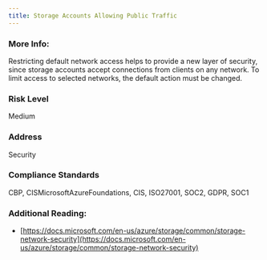```yaml
---
title: Storage Accounts Allowing Public Traffic
---
```


### More Info:

Restricting default network access helps to provide a new layer of security, since storage accounts accept connections from clients on any network. To limit access to selected networks, the default action must be changed.

### Risk Level

Medium

### Address

Security

### Compliance Standards

CBP, CISMicrosoftAzureFoundations, CIS, ISO27001, SOC2, GDPR, SOC1

### Additional Reading:

- [https://docs.microsoft.com/en-us/azure/storage/common/storage-network-security](https://docs.microsoft.com/en-us/azure/storage/common/storage-network-security)
